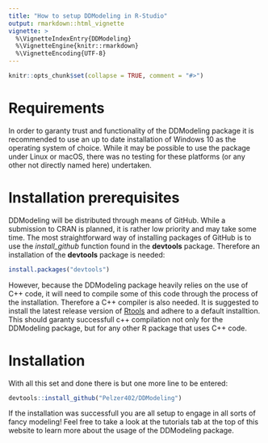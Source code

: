 ```yaml
---
title: "How to setup DDModeling in R-Studio"
output: rmarkdown::html_vignette
vignette: >
  %\VignetteIndexEntry{DDModeling}
  %\VignetteEngine{knitr::rmarkdown}
  %\VignetteEncoding{UTF-8}
---
```


```r
knitr::opts_chunk$set(collapse = TRUE, comment = "#>")
```

# Requirements
In order to garanty trust and functionality of the DDModeling package it is recommended to use an up to date installation of Windows 10 as the operating system of choice. While it may be possible to use the package under Linux or macOS, there was no testing for these platforms (or any other not directly named here) undertaken.

# Installation prerequisites
DDModeling will be distributed through means of GitHub. While a submission to CRAN is planned, it is rather low priority and may take some time. The most straightforward way of installing packages of GitHub is to use the _install_github_ function found in the **devtools** package. Therefore an installation of the **devtools** package is needed:

```r
install.packages("devtools")
```

However, because the DDModeling package heavily relies on the use of C++ code, it will need to compile some of this code through the process of the installation. Therefore a C++ compiler is also needed. It is suggested to install the latest release version of [Rtools](https://cran.r-project.org/bin/windows/Rtools/) and adhere to a default installtion. This should garanty successfull c++ compilation not only for the DDModeling package, but for any other R package that uses C++ code.

# Installation
With all this set and done there is but one more line to be entered:

```r
devtools::install_github("Pelzer402/DDModeling")
```

If the installation was successfull you are all setup to engage in all sorts of fancy modeling! Feel free to take a look at the tutorials tab at the top of this website to learn more about the usage of the DDModeling package.
